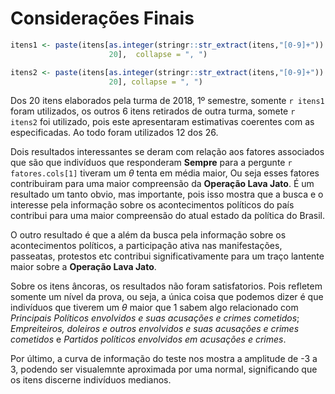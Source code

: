 # Considerações Finais

```r
itens1 <- paste(itens[as.integer(stringr::str_extract(itens,"[0-9]+")) <=
                      20],  collapse = ", ")

itens2 <- paste(itens[as.integer(stringr::str_extract(itens,"[0-9]+")) >
                      20], collapse = ", ")
```

Dos 20 itens elaborados pela turma de 2018, 1º semestre, somente `r itens1`
foram utilizados, os outros 6 itens retirados de outra turma, somete `r itens2` 
foi utilizado, pois este apresentaram estimativas coerentes com as
especificadas. Ao todo foram utilizados 12 dos 26.

Dois resultados interessantes se deram com relação aos fatores associados que
são que indivíduos que responderam **Sempre** para a pergunte
`r fatores.cols[1]` tiveram um $\theta$ tenta em média maior, Ou seja esses
fatores contribuiram para uma maior compreensão da **Operação Lava Jato**. É
um resultado um tanto obvio, mas importante, pois isso mostra que a busca e o
interesse pela informação sobre os acontecimentos políticos do país contribui
para uma maior compreensão do atual estado da política do Brasil.

O outro resultado é que a além da busca pela informação sobre os
acontecimentos políticos, a participação ativa nas manifestações, passeatas,
protestos etc contribui significativamente para um traço lantente maior sobre
a **Operação Lava Jato**.

Sobre os itens âncoras, os resultados não foram satisfatorios. Pois refletem somente um nível da prova, ou seja, a única coisa que podemos dizer é que indivíduos que tiverem um $\theta$ maior que 1 sabem algo relacionado com *Principais Políticos envolvidos e suas acusações e crimes cometidos*; *Empreiteiros, doleiros e outros envolvidos e suas acusações e crimes cometidos* e *Partidos políticos envolvidos em acusações e crimes*. 

Por último, a curva de informação do teste nos mostra a amplitude de  -3 a 3, podendo ser visualemnte aproximada por uma normal, significando que os itens  discerne indivíduos medianos. 